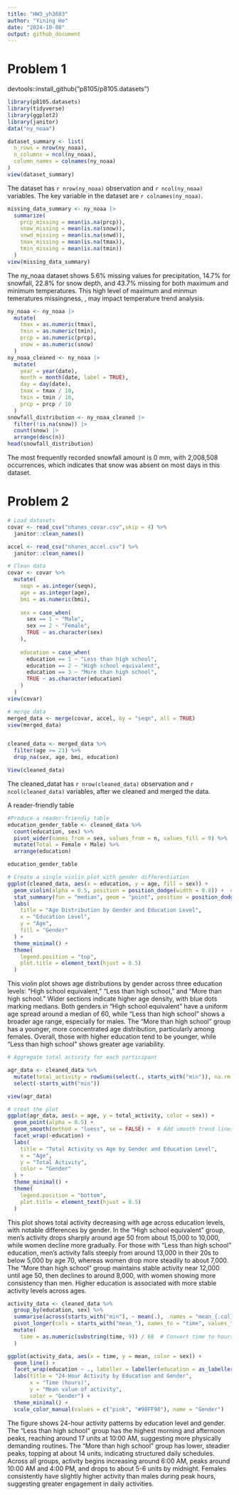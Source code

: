 ```yaml
---
title: "HW3_yh3683"
author: "Yining He"
date: "2024-10-08"
output: github_document
---
```


# Problem 1
devtools::install_github("p8105/p8105.datasets")

```r
library(p8105.datasets)
library(tidyverse)
library(ggplot2)
library(janitor)
data("ny_noaa")
```

```r
dataset_summary <- list(
  n_rows = nrow(ny_noaa),
  n_columns = ncol(ny_noaa),
  column_names = colnames(ny_noaa)
)
view(dataset_summary)
```

The dataset has `r nrow(ny_noaa)` observation and `r ncol(ny_noaa)` variables. The key variable in the dataset are `r colnames(ny_noaa)`.

```r
missing_data_summary <- ny_noaa |>
  summarize(
    prcp_missing = mean(is.na(prcp)),
    snow_missing = mean(is.na(snow)),
    snwd_missing = mean(is.na(snwd)),
    tmax_missing = mean(is.na(tmax)),
    tmin_missing = mean(is.na(tmin))
  )
view(missing_data_summary)
```

The ny_noaa dataset shows 5.6% missing values for precipitation, 14.7% for snowfall, 22.8% for snow depth, and 43.7% missing for both maximum and minimum temperatures. This high level of maximum and minmun temeratures missingness, , may impact temperature trend analysis.

```r
ny_noaa <- ny_noaa |>
  mutate(
    tmax = as.numeric(tmax),
    tmin = as.numeric(tmin),
    prcp = as.numeric(prcp),
    snow = as.numeric(snow)
  )
ny_noaa_cleaned <- ny_noaa |>
  mutate(
    year = year(date),
    month = month(date, label = TRUE),
    day = day(date),
    tmax = tmax / 10,     
    tmin = tmin / 10,     
    prcp = prcp / 10      
  )
snowfall_distribution <- ny_noaa_cleaned |>
  filter(!is.na(snow)) |>
  count(snow) |>
  arrange(desc(n))
head(snowfall_distribution)
```

The most frequently recorded snowfall amount is 0 mm, with 2,008,508 occurrences, which indicates that snow was absent on most days in this dataset.


# Problem 2

```r
# Load datasets
covar <- read_csv("nhanes_covar.csv",skip = 4) %>%  
  janitor::clean_names()

accel <- read_csv("nhanes_accel.csv") %>%  
  janitor::clean_names()
```

```r
# Clean data
covar <- covar %>%
  mutate(
    seqn = as.integer(seqn),
    age = as.integer(age),
    bmi = as.numeric(bmi),
    
    sex = case_when(
      sex == 1 ~ "Male",
      sex == 2 ~ "Female",
      TRUE ~ as.character(sex)
    ),
    
    education = case_when(
      education == 1 ~ "Less than high school",
      education == 2 ~ "High school equivalent",
      education == 3 ~ "More than high school",
      TRUE ~ as.character(education)  
    )
  )
view(covar)
```

```r
# merge data
merged_data <- merge(covar, accel, by = "seqn", all = TRUE)
view(merged_data)


cleaned_data <- merged_data %>%
  filter(age >= 21) %>%    
  drop_na(sex, age, bmi, education) 

View(cleaned_data)
```

The cleaned_datat has `r nrow(cleaned_data)` observation and `r ncol(cleaned_data)` variables, after we cleaned and merged the data.

A reader-friendly table
```r
#Produce a reader-friendly table 
education_gender_table <- cleaned_data %>%
  count(education, sex) %>%
  pivot_wider(names_from = sex, values_from = n, values_fill = 0) %>%
  mutate(Total = Female + Male) %>%
  arrange(education)  

education_gender_table

```

```r
# Create a single violin plot with gender differentiation
ggplot(cleaned_data, aes(x = education, y = age, fill = sex)) +
  geom_violin(alpha = 0.5, position = position_dodge(width = 0.8)) +  # Separate violins by gender within each education level
  stat_summary(fun = "median", geom = "point", position = position_dodge(width = 0.8), color = "blue", size = 2) +
  labs(
    title = "Age Distribution by Gender and Education Level",
    x = "Education Level",
    y = "Age",
    fill = "Gender"
  ) +
  theme_minimal() +
  theme(
    legend.position = "top",
    plot.title = element_text(hjust = 0.5)
  )

```

This violin plot shows age distributions by gender across three education levels: "High school equivalent," "Less than high school," and "More than high school." Wider sections indicate higher age density, with blue dots marking medians. Both genders in "High school equivalent" have a uniform age spread around a median of 60, while "Less than high school" shows a broader age range, especially for males. The "More than high school" group has a younger, more concentrated age distribution, particularly among females. Overall, those with higher education tend to be younger, while "Less than high school" shows greater age variability.


```r
# Aggregate total activity for each participant

agr_data <- cleaned_data %>%
  mutate(total_activity = rowSums(select(., starts_with("min")), na.rm = TRUE))%>%
  select(-starts_with("min"))

view(agr_data)
```

```r
# creat the plot
ggplot(agr_data, aes(x = age, y = total_activity, color = sex)) +
  geom_point(alpha = 0.5) + 
  geom_smooth(method = "loess", se = FALSE) +  # Add smooth trend lines
  facet_wrap(~education) +  
  labs(
    title = "Total Activity vs Age by Gender and Education Level",
    x = "Age",
    y = "Total Activity",
    color = "Gender"
  ) +
  theme_minimal() +
  theme(
    legend.position = "bottom",
    plot.title = element_text(hjust = 0.5)
  )

```

This plot shows total activity decreasing with age across education levels, with notable differences by gender. In the "High school equivalent" group, men’s activity drops sharply around age 50 from about 15,000 to 10,000, while women decline more gradually. For those with "Less than high school" education, men’s activity falls steeply from around 13,000 in their 20s to below 5,000 by age 70, whereas women drop more steadily to about 7,000. The "More than high school" group maintains stable activity near 12,000 until age 50, then declines to around 8,000, with women showing more consistency than men. Higher education is associated with more stable activity levels across ages.

```r
activity_data <- cleaned_data %>%
  group_by(education, sex) %>%
  summarise(across(starts_with("min"), ~ mean(.), .names = "mean_{.col}"), .groups = "drop") %>%
  pivot_longer(cols = starts_with("mean_"), names_to = "time", values_to = "mean") %>%
  mutate(
    time = as.numeric(substring(time, 9)) / 60  # Convert time to hours
  )
```

```r
ggplot(activity_data, aes(x = time, y = mean, color = sex)) +
  geom_line() +
  facet_wrap(education ~ ., labeller = labeller(education = as_labeller(education_gender_table))) +
  labs(title = "24-Hour Activity by Education and Gender",
       x = "Time (hours)",
       y = "Mean value of activity",
       color = "Gender") +
  theme_minimal() +
  scale_color_manual(values = c("pink", "#98FF98"), name = "Gender")
```
The figure shows 24-hour activity patterns by education level and gender. The "Less than high school" group has the highest morning and afternoon peaks, reaching around 17 units at 10:00 AM, suggesting more physically demanding routines. The "More than high school" group has lower, steadier peaks, topping at about 14 units, indicating structured daily schedules. Across all groups, activity begins increasing around 6:00 AM, peaks around 10:00 AM and 4:00 PM, and drops to about 5-6 units by midnight. Females consistently have slightly higher activity than males during peak hours, suggesting greater engagement in daily activities.


